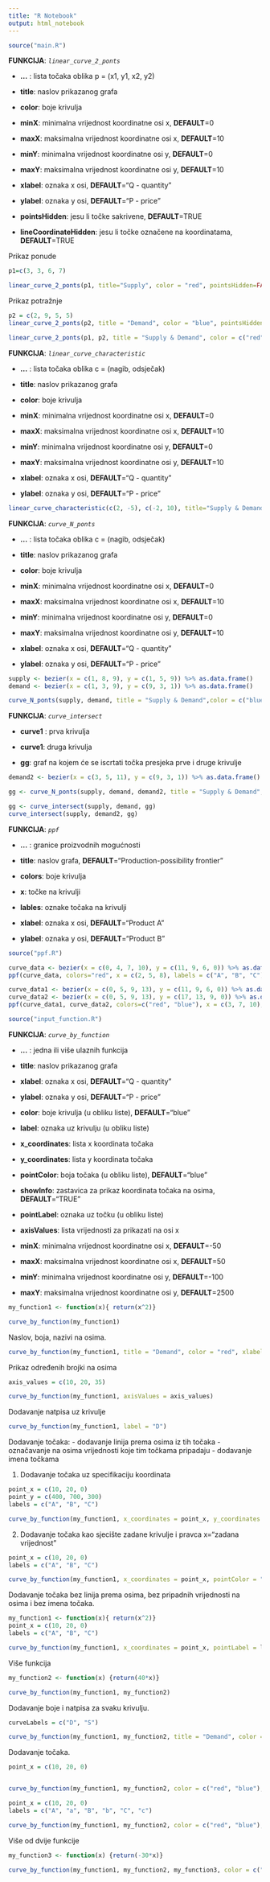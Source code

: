 ```yaml
---
title: "R Notebook"
output: html_notebook
---
```


```r
source("main.R")
```

**FUNKCIJA**: *`linear_curve_2_ponts`*

-   **...** : lista točaka oblika p = (x1, y1, x2, y2)

-   **title**: naslov prikazanog grafa

-   **color**: boje krivulja

-   **minX**: minimalna vrijednost koordinatne osi x, **DEFAULT**=0

-   **maxX**: maksimalna vrijednost koordinatne osi x, **DEFAULT**=10

-   **minY**: minimalna vrijednost koordinatne osi y, **DEFAULT**=0

-   **maxY**: maksimalna vrijednost koordinatne osi y, **DEFAULT**=10

-   **xlabel**: oznaka x osi, **DEFAULT**="Q - quantity"

-   **ylabel**: oznaka y osi, **DEFAULT**="P - price"

-   **pointsHidden**: jesu li točke sakrivene, **DEFAULT**=TRUE

-   **lineCoordinateHidden**: jesu li točke označene na koordinatama, **DEFAULT**=TRUE

Prikaz ponude

```r
p1=c(3, 3, 6, 7)

linear_curve_2_ponts(p1, title="Supply", color = "red", pointsHidden=FALSE, lineCoordinateHidden=FALSE)

```

Prikaz potražnje

```r
p2 = c(2, 9, 5, 5)
linear_curve_2_ponts(p2, title = "Demand", color = "blue", pointsHidden=FALSE, lineCoordinateHidden=FALSE)
```

```r
linear_curve_2_ponts(p1, p2, title = "Supply & Demand", color = c("red", "blue"))
```

**FUNKCIJA**: *`linear_curve_characteristic`*

-   **...** : lista točaka oblika c = (nagib, odsječak)

-   **title**: naslov prikazanog grafa

-   **color**: boje krivulja

-   **minX**: minimalna vrijednost koordinatne osi x, **DEFAULT**=0

-   **maxX**: maksimalna vrijednost koordinatne osi x, **DEFAULT**=10

-   **minY**: minimalna vrijednost koordinatne osi y, **DEFAULT**=0

-   **maxY**: maksimalna vrijednost koordinatne osi y, **DEFAULT**=10

-   **xlabel**: oznaka x osi, **DEFAULT**="Q - quantity"

-   **ylabel**: oznaka y osi, **DEFAULT**="P - price"

```r
linear_curve_characteristic(c(2, -5), c(-2, 10), title="Supply & Demand", color = c("red","blue"))
```

**FUNKCIJA**: *`curve_N_ponts`*

-   **...** : lista točaka oblika c = (nagib, odsječak)

-   **title**: naslov prikazanog grafa

-   **color**: boje krivulja

-   **minX**: minimalna vrijednost koordinatne osi x, **DEFAULT**=0

-   **maxX**: maksimalna vrijednost koordinatne osi x, **DEFAULT**=10

-   **minY**: minimalna vrijednost koordinatne osi y, **DEFAULT**=0

-   **maxY**: maksimalna vrijednost koordinatne osi y, **DEFAULT**=10

-   **xlabel**: oznaka x osi, **DEFAULT**="Q - quantity"

-   **ylabel**: oznaka y osi, **DEFAULT**="P - price"

```r
supply <- bezier(x = c(1, 8, 9), y = c(1, 5, 9)) %>% as.data.frame()
demand <- bezier(x = c(1, 3, 9), y = c(9, 3, 1)) %>% as.data.frame()

curve_N_ponts(supply, demand, title = "Supply & Demand",color = c("blue", "red"))
```

**FUNKCIJA**: *`curve_intersect`*

-   **curve1** : prva krivulja

-   **curve1**: druga krivulja

-   **gg**: graf na kojem će se iscrtati točka presjeka prve i druge krivulje

```r
demand2 <- bezier(x = c(3, 5, 11), y = c(9, 3, 1)) %>% as.data.frame()

gg <- curve_N_ponts(supply, demand, demand2, title = "Supply & Demand", color = c("blue", "red", "pink"))

gg <- curve_intersect(supply, demand, gg)
curve_intersect(supply, demand2, gg)
```

**FUNKCIJA**: *`ppf`*

-   **...** : granice proizvodnih mogućnosti

-   **title**: naslov grafa, **DEFAULT**="Production-possibility frontier"

-   **colors**: boje krivulja

-   **x**: točke na krivulji

-   **lables**: oznake točaka na krivulji

-   **xlabel**: oznaka x osi, **DEFAULT**="Product A"

-   **ylabel**: oznaka y osi, **DEFAULT**="Product B"

```r
source("ppf.R")

curve_data <- bezier(x = c(0, 4, 7, 10), y = c(11, 9, 6, 0)) %>% as.data.frame()
ppf(curve_data, colors="red", x = c(2, 5, 8), labels = c("A", "B", "C"))

curve_data1 <- bezier(x = c(0, 5, 9, 13), y = c(11, 9, 6, 0)) %>% as.data.frame()
curve_data2 <- bezier(x = c(0, 5, 9, 13), y = c(17, 13, 9, 0)) %>% as.data.frame()
ppf(curve_data1, curve_data2, colors=c("red", "blue"), x = c(3, 7, 10), labels = c("A", "B", "C", "D", "E", "F"))
```



```r
source("input_function.R")


```


**FUNKCIJA**: *`curve_by_function`*

-   **...** : jedna ili više ulaznih funkcija

-   **title**: naslov prikazanog grafa

-   **xlabel**: oznaka x osi, **DEFAULT**="Q - quantity"

-   **ylabel**: oznaka y osi, **DEFAULT**="P - price"

-   **color**: boje krivulja (u obliku liste), **DEFAULT**="blue"

-   **label**: oznaka uz krivulju (u obliku liste)

-   **x_coordinates**: lista x koordinata točaka

-   **y_coordinates**: lista y koordinata točaka

-   **pointColor**: boja točaka (u obliku liste), **DEFAULT**="blue"

-   **showInfo**: zastavica za prikaz koordinata točaka na osima, **DEFAULT**="TRUE"

-   **pointLabel**: oznaka uz točku (u obliku liste)

-   **axisValues**: lista vrijednosti za prikazati na osi x 

-   **minX**: minimalna vrijednost koordinatne osi x, **DEFAULT**=-50

-   **maxX**: maksimalna vrijednost koordinatne osi x, **DEFAULT**=50

-   **minY**: minimalna vrijednost koordinatne osi y, **DEFAULT**=-100

-   **maxY**: maksimalna vrijednost koordinatne osi y, **DEFAULT**=2500

```r
my_function1 <- function(x){ return(x^2)}

curve_by_function(my_function1) 

```
Naslov, boja, nazivi na osima.
```r

curve_by_function(my_function1, title = "Demand", color = "red", xlabel = "Q", ylabel = "P")

```
Prikaz određenih brojki na osima
```r

axis_values = c(10, 20, 35)

curve_by_function(my_function1, axisValues = axis_values) 

```
Dodavanje natpisa uz krivulje
```r

curve_by_function(my_function1, label = "D") 

```

Dodavanje točaka:
-   dodavanje linija prema osima iz tih točaka
-   označavanje na osima vrijednosti koje tim točkama pripadaju
-   dodavanje imena točkama

1. Dodavanje točaka uz specifikaciju koordinata
```r

point_x = c(10, 20, 0)
point_y = c(400, 700, 300)
labels = c("A", "B", "C")

curve_by_function(my_function1, x_coordinates = point_x, y_coordinates = point_y, pointColor = "red", pointLabel = labels) 

```
2. Dodavanje točaka kao sjecište zadane krivulje i pravca x="zadana vrijednost"
```r

point_x = c(10, 20, 0)
labels = c("A", "B", "C")

curve_by_function(my_function1, x_coordinates = point_x, pointColor = "red", pointLabel = labels) 

```

Dodavanje točaka bez linija prema osima, bez pripadnih vrijednosti na osima i bez imena točaka.
```r

my_function1 <- function(x){ return(x^2)}
point_x = c(10, 20, 0)
labels = c("A", "B", "C")

curve_by_function(my_function1, x_coordinates = point_x, pointLabel = labels, showInfo = FALSE) 

```
Više funkcija
```r

my_function2 <- function(x) {return(40*x)}

curve_by_function(my_function1, my_function2)

```

Dodavanje boje i natpisa za svaku krivulju.
```r

curveLabels = c("D", "S")

curve_by_function(my_function1, my_function2, title = "Demand", color = c("red", "blue"), label = curveLabels) 

```
Dodavanje točaka. 
```r

point_x = c(10, 20, 0)


curve_by_function(my_function1, my_function2, color = c("red", "blue"), x_coordinates = point_x)

```
```r

point_x = c(10, 20, 0)
labels = c("A", "a", "B", "b", "C", "c")

curve_by_function(my_function1, my_function2, color = c("red", "blue"), x_coordinates = point_x, pointLabel = labels, showInfo = FALSE) 

```
Više od dvije funkcije
```r

my_function3 <- function(x) {return(-30*x)}

curve_by_function(my_function1, my_function2, my_function3, color = c("red", "blue", "purple")) 

```
